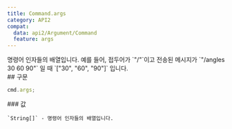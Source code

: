 ```yaml
---
title: Command.args
category: API2
compat:
  data: api2/Argument/Command
  feature: args
---
```


<Section>
  명령어 인자들의 배열입니다. 예를 들어, 접두어가 `"/"`이고 전송된 메시지가 `"/angles 30 60 90"` 일 때 `["30", "60", "90"]` 입니다.
</Section>
<Section>
  ## 구문

  ~~~js
  cmd.args;
  ~~~

  <Section>
    ### 값

    `String[]` - 명령어 인자들의 배열입니다.
  </Section>
</Section>